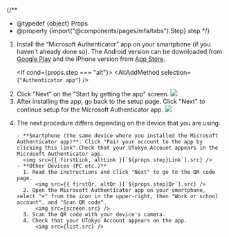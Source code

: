 

{/**
  * @typedef {object} Props
  * @property {import("@components/pages/mfa/tabs").Step} step
  */}

<ol>
  <li>Install the “Microsoft Authenticator” app on your smartphone<If cond={props.step === "alt"}> (if you haven't already done so)</If>. The Android version can be downloaded from <a href="https://play.google.com/store/apps/details?id=com.azure.authenticator">Google Play</a> and the iPhone version from <a href="https://apps.apple.com/app/microsoft-authenticator/id983156458">App Store</a>.</li>

  <If cond={props.step === "alt"}>
    <Fragment>
      <AltAddMethod selection={`"Authenticator app"`} />
      <li>
        Click "Next" on the "Start by getting the app" screen.
        <img src={altNext.src}/>
      </li>
    </Fragment>
    <Fragment slot="else">
      <li>
        After installing the app, go back to the setup page. Click "Next" to continue setup for the Microsoft Authenticator app.
        <img src={firstNext.src} />
      </li>
    </Fragment>
  </If>

  <li>
    The next procedure differs depending on the device that you are using.

    - **Smartphone (the same device where you installed the Microsoft Authenticator app)**: Click "Pair your account to the app by clicking this link".Check that your UTokyo Account appears in the Microsoft Authenticator app.
      <img src={{ firstLink, altLink }[`${props.step}Link`].src} />
    - **Other Devices (PC etc.)**
      1. Read the instructions and click "Next" to go to the QR code page.
          <img src={{ firstQr, altQr }[`${props.step}Qr`].src} />
      2. Open the Microsoft Authenticator app on your smartphone, select "+" from the icon in the upper-right, then "Work or school account", and "Scan QR code".
          <img src={screen.src} />
      3. Scan the QR code with your device's camera.
      4. Check that your UTokyo Account appears on the app.
          <img src={list.src} />
  </li>
</ol>
